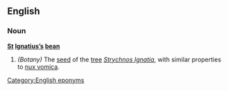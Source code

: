 ==English==

===Noun===
'''[[St]] [[Ignatius]][['s|’s]] [[bean]]'''

# ''(Botany)'' The [[seed]] of the [[tree]] ''[[Strychnos Ignatia]]'', with similar properties to [[nux vomica]].

[[Category:English eponyms]]